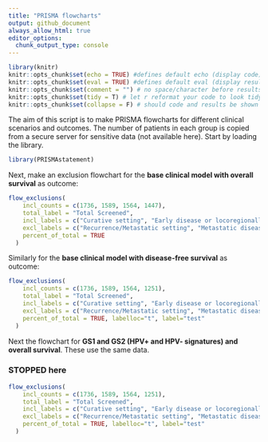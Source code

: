 ```yaml
---
title: "PRISMA flowcharts"
output: github_document
always_allow_html: true
editor_options: 
  chunk_output_type: console
---
```


```r
library(knitr)
knitr::opts_chunk$set(echo = TRUE) #defines default echo (display code)
knitr::opts_chunk$set(eval = TRUE) #defines default eval (display result of code)
knitr::opts_chunk$set(comment = "") # no space/character before results (e.g. in tables)
knitr::opts_chunk$set(tidy = T) # let r reformat your code to look tidy in the output
knitr::opts_chunk$set(collapse = F) # should code and results be shown in the same chunk (=T) or be split in several chunks in the document (=F)
```

The aim of this script is to make PRISMA flowcharts for different clinical scenarios and outcomes. The number of patients in each group is copied from a secure server for sensitive data (not available here). Start by loading the library.

```r
library(PRISMAstatement)
```

Next, make an exclusion flowchart for the **base clinical model with overall survival** as outcome:

```r
flow_exclusions(
    incl_counts = c(1736, 1589, 1564, 1447),
    total_label = "Total Screened",
    incl_labels = c("Curative setting", "Early disease or locoregionally advanced disease", "Outcome available"),
    excl_labels = c("Recurrence/Metastatic setting", "Metastatic disease", "Missing outcome"),
    percent_of_total = TRUE
  )

```

Similarly for the **base clinical model with disease-free survival** as outcome:

```r
flow_exclusions(
    incl_counts = c(1736, 1589, 1564, 1251),
    total_label = "Total Screened",
    incl_labels = c("Curative setting", "Early disease or locoregionally advanced disease", "Outcome available"),
    excl_labels = c("Recurrence/Metastatic setting", "Metastatic disease", "Missing outcome"),
    percent_of_total = TRUE, labelloc="t", label="test"
  )

```

Next the flowchart for **GS1 and GS2 (HPV+ and HPV- signatures) and overall survival**. These use the same data. 

### STOPPED here

```r
flow_exclusions(
    incl_counts = c(1736, 1589, 1564, 1251),
    total_label = "Total Screened",
    incl_labels = c("Curative setting", "Early disease or locoregionally advanced disease", "Outcome available"),
    excl_labels = c("Recurrence/Metastatic setting", "Metastatic disease", "Missing outcome"),
    percent_of_total = TRUE, labelloc="t", label="test"
  )

```



